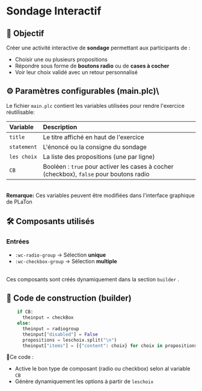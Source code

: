 # Sondage Interactif
## 🧩 Objectif
Créer une activité interactive de **sondage** permettant aux participants de :
 - Choisir une ou plusieurs propositions
 - Répondre sous forme de **boutons radio** ou de **cases à cocher**
 - Voir leur choix validé avec un retour personnalisé

 ## ⚙️ Paramètres configurables (main.plc)\
 Le fichier `main.plc` contient les variables utilisées pour rendre l'exercice réutilisable:

 |Variable | Description |
 |:--------|:------------|
 |`title`| Le titre affiché en haut de l'exercice|
 |`statement`|L'énoncé ou la consigne du sondage |
 |`les choix`| La liste des propositions (une par ligne)|
 |`CB`| Booléen : `true` pour activer les cases à cocher (checkbox), `false` pour boutons radio|

\
 **Remarque:** Ces variables peuvent être modifiées dans l'interface graphique de PLaTon

## 🛠️ Composants utilisés
### Entrées
 * `:wc-radio-group` -> Sélection **unique**
 * `:wc-checkbox-group` -> Sélection **multiple**

 \
Ces composants sont créés dynamiquement dans la section `builder` .

## 🧱 Code de construction (builder)

```python
    if CB:
      theinput = checkBox
    else:
      theinput = radiogroup
      theinput["disabled"] = False
      propositions = leschoix.split("\n")
      theinput["items"] = [{"content": choix} for choix in propositions]
```
🔹Ce code :
* Active le bon type de composant (radio ou checkbox) selon al variable `CB`
* Génère dynamiquement les options à partir de `leschoix`